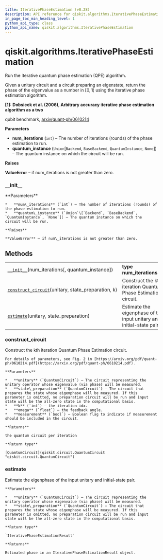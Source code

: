 ```yaml
---
title: IterativePhaseEstimation (v0.28)
description: API reference for qiskit.algorithms.IterativePhaseEstimation in qiskit v0.28
in_page_toc_min_heading_level: 1
python_api_type: class
python_api_name: qiskit.algorithms.IterativePhaseEstimation
---
```


<span id="qiskit-algorithms-iterativephaseestimation" />

# qiskit.algorithms.IterativePhaseEstimation

<Class id="qiskit.algorithms.IterativePhaseEstimation" isDedicatedPage={true} github="https://github.com/qiskit/qiskit/tree/stable/0.18/qiskit/algorithms/phase_estimators/ipe.py" signature="IterativePhaseEstimation(num_iterations, quantum_instance=None)" modifiers="class">
  Run the Iterative quantum phase estimation (QPE) algorithm.

  Given a unitary circuit and a circuit preparing an eigenstate, return the phase of the eigenvalue as a number in $[0,1)$ using the iterative phase estimation algorithm.

  **\[1]: Dobsicek et al. (2006), Arbitrary accuracy iterative phase estimation algorithm as a two**

  qubit benchmark, [arxiv/quant-ph/0610214](https://arxiv.org/abs/quant-ph/0610214)

  **Parameters**

  *   **num\_iterations** (`int`) – The number of iterations (rounds) of the phase estimation to run.
  *   **quantum\_instance** (`Union`\[`Backend`, `BaseBackend`, `QuantumInstance`, `None`]) – The quantum instance on which the circuit will be run.

  **Raises**

  **ValueError** – if num\_iterations is not greater than zero.

  ### \_\_init\_\_

  <Function id="qiskit.algorithms.IterativePhaseEstimation.__init__" signature="__init__(num_iterations, quantum_instance=None)">
    **Parameters**

    *   **num\_iterations** (`int`) – The number of iterations (rounds) of the phase estimation to run.
    *   **quantum\_instance** (`Union`\[`Backend`, `BaseBackend`, `QuantumInstance`, `None`]) – The quantum instance on which the circuit will be run.

    **Raises**

    **ValueError** – if num\_iterations is not greater than zero.
  </Function>

  ## Methods

  |                                                                                                                                                                                     |                                                                      |
  | ----------------------------------------------------------------------------------------------------------------------------------------------------------------------------------- | -------------------------------------------------------------------- |
  | [`__init__`](#qiskit.algorithms.IterativePhaseEstimation.__init__ "qiskit.algorithms.IterativePhaseEstimation.__init__")(num\_iterations\[, quantum\_instance])                     | **type num\_iterations**`int`                                        |
  | [`construct_circuit`](#qiskit.algorithms.IterativePhaseEstimation.construct_circuit "qiskit.algorithms.IterativePhaseEstimation.construct_circuit")(unitary, state\_preparation, k) | Construct the kth iteration Quantum Phase Estimation circuit.        |
  | [`estimate`](#qiskit.algorithms.IterativePhaseEstimation.estimate "qiskit.algorithms.IterativePhaseEstimation.estimate")(unitary, state\_preparation)                               | Estimate the eigenphase of the input unitary and initial-state pair. |

  ### construct\_circuit

  <Function id="qiskit.algorithms.IterativePhaseEstimation.construct_circuit" signature="construct_circuit(unitary, state_preparation, k, omega=0, measurement=False)">
    Construct the kth iteration Quantum Phase Estimation circuit.

    For details of parameters, see Fig. 2 in [https://arxiv.org/pdf/quant-ph/0610214.pdf](https://arxiv.org/pdf/quant-ph/0610214.pdf).

    **Parameters**

    *   **unitary** (`QuantumCircuit`) – The circuit representing the unitary operator whose eigenvalue (via phase) will be measured.
    *   **state\_preparation** (`QuantumCircuit`) – The circuit that prepares the state whose eigenphase will be measured. If this parameter is omitted, no preparation circuit will be run and input state will be the all-zero state in the computational basis.
    *   **k** (`int`) – the iteration idx.
    *   **omega** (`float`) – the feedback angle.
    *   **measurement** (`bool`) – Boolean flag to indicate if measurement should be included in the circuit.

    **Returns**

    the quantum circuit per iteration

    **Return type**

    [QuantumCircuit](qiskit.circuit.QuantumCircuit "qiskit.circuit.QuantumCircuit")
  </Function>

  ### estimate

  <Function id="qiskit.algorithms.IterativePhaseEstimation.estimate" signature="estimate(unitary, state_preparation)">
    Estimate the eigenphase of the input unitary and initial-state pair.

    **Parameters**

    *   **unitary** (`QuantumCircuit`) – The circuit representing the unitary operator whose eigenvalue (via phase) will be measured.
    *   **state\_preparation** (`QuantumCircuit`) – The circuit that prepares the state whose eigenphase will be measured. If this parameter is omitted, no preparation circuit will be run and input state will be the all-zero state in the computational basis.

    **Return type**

    `IterativePhaseEstimationResult`

    **Returns**

    Estimated phase in an IterativePhaseEstimationResult object.
  </Function>
</Class>

